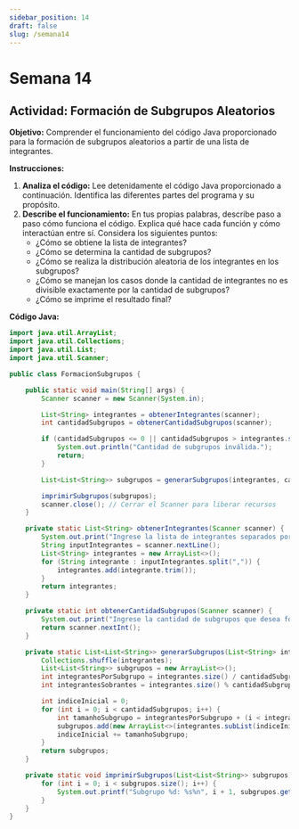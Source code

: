 ```yaml
---
sidebar_position: 14
draft: false
slug: /semana14
---
```


# Semana 14 

## Actividad: Formación de Subgrupos Aleatorios

**Objetivo:** Comprender el funcionamiento del código Java proporcionado para la formación de subgrupos aleatorios a partir de una lista de integrantes.

**Instrucciones:**

1. **Analiza el código:** Lee detenidamente el código Java proporcionado a continuación.  Identifica las diferentes partes del programa y su propósito.
2. **Describe el funcionamiento:** En tus propias palabras, describe paso a paso cómo funciona el código.  Explica qué hace cada función y cómo interactúan entre sí.  Considera los siguientes puntos:
    * ¿Cómo se obtiene la lista de integrantes?
    * ¿Cómo se determina la cantidad de subgrupos?
    * ¿Cómo se realiza la distribución aleatoria de los integrantes en los subgrupos?
    * ¿Cómo se manejan los casos donde la cantidad de integrantes no es divisible exactamente por la cantidad de subgrupos?
    * ¿Cómo se imprime el resultado final?

**Código Java:**

```java
import java.util.ArrayList;
import java.util.Collections;
import java.util.List;
import java.util.Scanner;

public class FormacionSubgrupos {

    public static void main(String[] args) {
        Scanner scanner = new Scanner(System.in);

        List<String> integrantes = obtenerIntegrantes(scanner);
        int cantidadSubgrupos = obtenerCantidadSubgrupos(scanner);

        if (cantidadSubgrupos <= 0 || cantidadSubgrupos > integrantes.size()) {
            System.out.println("Cantidad de subgrupos inválida.");
            return;
        }

        List<List<String>> subgrupos = generarSubgrupos(integrantes, cantidadSubgrupos);

        imprimirSubgrupos(subgrupos);
        scanner.close(); // Cerrar el Scanner para liberar recursos
    }

    private static List<String> obtenerIntegrantes(Scanner scanner) {
        System.out.print("Ingrese la lista de integrantes separados por coma: ");
        String inputIntegrantes = scanner.nextLine();
        List<String> integrantes = new ArrayList<>();
        for (String integrante : inputIntegrantes.split(",")) {
            integrantes.add(integrante.trim());
        }
        return integrantes;
    }

    private static int obtenerCantidadSubgrupos(Scanner scanner) {
        System.out.print("Ingrese la cantidad de subgrupos que desea formar: ");
        return scanner.nextInt();
    }

    private static List<List<String>> generarSubgrupos(List<String> integrantes, int cantidadSubgrupos) {
        Collections.shuffle(integrantes);
        List<List<String>> subgrupos = new ArrayList<>();
        int integrantesPorSubgrupo = integrantes.size() / cantidadSubgrupos;
        int integrantesSobrantes = integrantes.size() % cantidadSubgrupos;

        int indiceInicial = 0;
        for (int i = 0; i < cantidadSubgrupos; i++) {
            int tamanhoSubgrupo = integrantesPorSubgrupo + (i < integrantesSobrantes ? 1 : 0);  // Distribuir los sobrantes
            subgrupos.add(new ArrayList<>(integrantes.subList(indiceInicial, indiceInicial + tamanhoSubgrupo)));
            indiceInicial += tamanhoSubgrupo;
        }
        return subgrupos;
    }

    private static void imprimirSubgrupos(List<List<String>> subgrupos) {
        for (int i = 0; i < subgrupos.size(); i++) {
            System.out.printf("Subgrupo %d: %s%n", i + 1, subgrupos.get(i));
        }
    }
}
```



